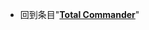 {{LSR
|article = Total Commander
|latest_release_version = 9.21a（[[Microsoft Windows|Windows]]）
|latest_release_date = {{Start date and age|2018|08|21}}
}}<noinclude>
*回到条目"'''[[Total Commander]]'''"
[[Category:最新稳定版模板|{{SUBPAGENAME}}]]
</noinclude>